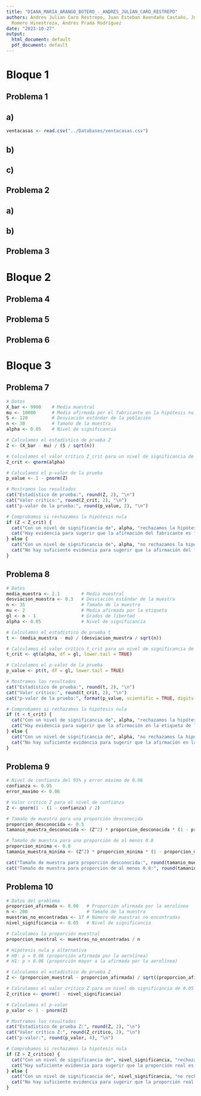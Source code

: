 ```yaml
---
title: "DIANA_MARIA_ARANGO_BOTERO_-_ANDRÉS_JULIAN_CARO_RESTREPO"
authors: Andres Julian Caro Restrepo, Juan Esteban Avendaño Castaño, Julian Andrés
  Romero Hinestroza, Andrés Prada Rodríguez
date: "2023-10-27"
output:
  html_document: default
  pdf_document: default
---
```


# Bloque 1

## Problema 1

## a)

```r
ventacasas <- read.csv("../Databases/ventacasas.csv")

```

## b)

## c)

## Problema 2

## a)

## b)

## Problema 3

# Bloque 2

## Problema 4

## Problema 5

## Problema 6

# Bloque 3

## Problema 7

```r
# Datos
X_bar <- 9900    # Media muestral
mu <- 10000      # Media afirmada por el fabricante en la hipótesis nula
S <- 120         # Desviación estándar de la población
n <- 30          # Tamaño de la muestra
alpha <- 0.05    # Nivel de significancia

# Calculamos el estadístico de prueba Z
Z <- (X_bar - mu) / (S / sqrt(n))

# Calculamos el valor crítico Z_crit para un nivel de significancia de 0.05
Z_crit <- qnorm(alpha)

# Calculamos el p-valor de la prueba
p_value <- 1 - pnorm(Z)

# Mostramos los resultados
cat("Estadístico de prueba:", round(Z, 2), "\n")
cat("Valor crítico:", round(Z_crit, 2), "\n")
cat("p-valor de la prueba:", round(p_value, 2), "\n")

# Comprobamos si rechazamos la hipótesis nula
if (Z < Z_crit) {
  cat("Con un nivel de significancia de", alpha, "rechazamos la hipótesis nula.\n")
  cat("Hay evidencia para sugerir que la afirmación del fabricante es falsa.\n")
} else {
  cat("Con un nivel de significancia de", alpha, "no rechazamos la hipótesis nula.\n")
  cat("No hay suficiente evidencia para sugerir que la afirmación del fabricante es falsa.\n")
}
```

## Problema 8

```r
# Datos
media_muestra <- 2.1        # Media muestral
desviacion_muestra <- 0.3   # Desviación estándar de la muestra
n <- 35                     # Tamaño de la muestra
mu <- 2                     # Media afirmada por la etiqueta
gl <- n - 1                 # Grados de libertad
alpha <- 0.05               # Nivel de significancia

# Calculamos el estadístico de prueba t
t <- (media_muestra - mu) / (desviacion_muestra / sqrt(n))

# Calculamos el valor crítico t_crit para un nivel de significancia de 0.05
t_crit <- qt(alpha, df = gl, lower.tail = TRUE)

# Calculamos el p-valor de la prueba
p_value <- pt(t, df = gl, lower.tail = TRUE)

# Mostramos los resultados
cat("Estadístico de prueba:", round(t, 2), "\n")
cat("Valor crítico:", round(t_crit, 2), "\n")
cat("p-valor de la prueba:", format(p_value, scientific = TRUE, digits = 2), "\n")

# Comprobamos si rechazamos la hipótesis nula
if (t < t_crit) {
  cat("Con un nivel de significancia de", alpha, "rechazamos la hipótesis nula.\n")
  cat("Hay evidencia para sugerir que la afirmación en la etiqueta de las galletas es falsa.\n")
} else {
  cat("Con un nivel de significancia de", alpha, "no rechazamos la hipótesis nula.\n")
  cat("No hay suficiente evidencia para sugerir que la afirmación en la etiqueta de las galletas es falsa.\n")
}
```

## Problema 9

```r
# Nivel de confianza del 95% y error máximo de 0.06
confianza <- 0.95
error_maximo <- 0.06

# Valor crítico Z para el nivel de confianza
Z <- qnorm(1 - (1 - confianza) / 2)

# Tamaño de muestra para una proporción desconocida
proporcion_desconocida <- 0.5
tamanio_muestra_desconocida <- (Z^2) * proporcion_desconocida * (1 - proporcion_desconocida) / (error_maximo^2)

# Tamaño de muestra para una proporción de al menos 0.8
proporcion_minima <- 0.8
tamanio_muestra_minima <- (Z^2) * proporcion_minima * (1 - proporcion_minima) / (error_maximo^2)

cat("Tamaño de muestra para proporción desconocida:", round(tamanio_muestra_desconocida), "\n")
cat("Tamaño de muestra para proporción de al menos 0.8:", round(tamanio_muestra_minima), "\n")
```

## Problema 10

```r
# Datos del problema
proporcion_afirmada <- 0.06   # Proporción afirmada por la aerolínea
n <- 200                      # Tamaño de la muestra
muestras_no_encontradas <- 17 # Número de muestras no encontradas
nivel_significancia <- 0.05   # Nivel de significancia

# Calculamos la proporción muestral
proporcion_muestral <- muestras_no_encontradas / n

# Hipótesis nula y alternativa
# H0: p = 0.06 (proporción afirmada por la aerolínea)
# H1: p > 0.06 (proporción mayor a la afirmada por la aerolínea)

# Calculamos el estadístico de prueba Z
Z <- (proporcion_muestral - proporcion_afirmada) / sqrt((proporcion_afirmada * (1 - proporcion_afirmada)) / n)

# Calculamos el valor crítico Z para un nivel de significancia de 0.05
Z_critico <- qnorm(1 - nivel_significancia)

# Calculamos el p-valor
p_valor <- 1 - pnorm(Z)

# Mostramos los resultados
cat("Estadístico de prueba Z:", round(Z, 2), "\n")
cat("Valor crítico Z:", round(Z_critico, 2), "\n")
cat("p-valor:", round(p_valor, 4), "\n")

# Comprobamos si rechazamos la hipótesis nula
if (Z > Z_critico) {
  cat("Con un nivel de significancia de", nivel_significancia, "rechazamos la hipótesis nula.\n")
  cat("Hay suficiente evidencia para sugerir que la proporción real es mayor que 0.06.\n")
} else {
  cat("Con un nivel de significancia de", nivel_significancia, "no rechazamos la hipótesis nula.\n")
  cat("No hay suficiente evidencia para sugerir que la proporción real es mayor que 0.06.\n")
}
```
